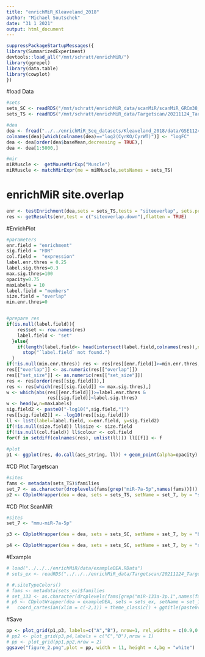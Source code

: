 ```yaml
---
title: "enrichMiR_Kleaveland_2018"
author: "Michael Soutschek"
date: "31 1 2021"
output: html_document
---
```



```r
suppressPackageStartupMessages({
library(SummarizedExperiment)
devtools::load_all("/mnt/schratt/enrichMiR/")
library(ggrepel)
library(data.table)
library(cowplot)
})
```

#load Data
```r
#sets
sets_SC <- readRDS("/mnt/schratt/enrichMiR_data/scanMiR/scanMiR_GRCm38_gene.rds")
sets_TS <- readRDS("/mnt/schratt/enrichMiR_data/Targetscan/20211124_Targetscan8_Mouse_ConPred_mouse.rds")

#dea
dea <- fread("../../enrichMiR_Seq_datasets/Kleaveland_2018/data/GSE112415_DESeq2_skeletalmuscle.txt.gz")
colnames(dea)[which(colnames(dea)=="log2(CyrKO/CyrWT)")] <- "logFC"
dea <- dea[order(dea$baseMean,decreasing = TRUE),]
dea <- dea[1:5000,]

#mir
miRMuscle <-  getMouseMirExp("Muscle")
miRMuscle <- matchMirExpr(me = miRMuscle,setsNames = sets_TS)
```


# enrichMiR site.overlap
```r
enr <- testEnrichment(dea,sets = sets_TS,tests = "siteoverlap", sets.properties = miRMuscle)
res <- getResults(enr,test = c("siteoverlap.down"),flatten = TRUE)
```


#EnrichPlot
```r
#parameters
enr.field = "enrichment"
sig.field = "FDR"
col.field =  "expression"
label.enr.thres = 0.25
label.sig.thres=0.3
max.sig.thres=100
opacity=0.75
maxLabels = 10
label.field = "members"
size.field = "overlap"
min.enr.thres=0


#prepare res
if(is.null(label.field)){
    res$set <- row.names(res)
    label.field <- "set"
  }else{
    if(length(label.field<- head(intersect(label.field,colnames(res)),n=1))==0)
      stop("`label.field` not found.")
  }
if(!is.null(min.enr.thres)) res <- res[res[[enr.field]]>=min.enr.thres,]
res[["overlap"]] <- as.numeric(res[["overlap"]])
res[["set_size"]] <- as.numeric(res[["set_size"]])
res <- res[order(res[[sig.field]]),]
res <- res[which(res[[sig.field]] <= max.sig.thres),]
w <- which(abs(res[[enr.field]])>=label.enr.thres & 
               res[[sig.field]]<label.sig.thres)
w <- head(w,n=maxLabels)
sig.field2 <- paste0("-log10(",sig.field,")")
res[[sig.field2]] <- -log10(res[[sig.field]])
ll <- list(label=label.field, x=enr.field, y=sig.field2)
if(!is.null(size.field)) ll$size <- size.field
if(!is.null(col.field)) ll$colour <- col.field
for(f in setdiff(colnames(res), unlist(ll))) ll[[f]] <- f
  
#plot
p1 <- ggplot(res, do.call(aes_string, ll)) + geom_point(alpha=opacity) + geom_text_repel(data=res[w,], show.legend = FALSE, point.padding = 2, nudge_y = -0.1, size = 5) + theme_classic() + ggtitle("Cyrano KO - Skeletal Muscle") + xlab("enrichment") + scale_colour_viridis_c(direction = -1) + labs(colour="expression") + guides(overlap = guide_legend(order = 2),colour = guide_colorbar(order = 1)) + theme(plot.title = element_text(size=15), axis.text=element_text(size=12), axis.title=element_text(size=14),legend.title=element_text(size=13), legend.text=element_text(size=12))
```







#CD Plot Targetscan
```r
#sites
fams <- metadata(sets_TS)$families
set_7 <- as.character(droplevels(fams[grep("miR-7a-5p",names(fams))]))
p2 <- CDplotWrapper(dea = dea, sets = sets_TS, setName = set_7, by = "sites", k = 2) + coord_cartesian(xlim = c(-0.5,0.5)) + theme_classic() + ggtitle(paste0("miR-7a-5p ",set_7)) + guides(color=guide_legend(title="TargetScan")) 
```

#CD Plot ScanMiR
```r
#sites
set_7 <- "mmu-miR-7a-5p"

p3 <- CDplotWrapper(dea = dea, sets = sets_SC, setName = set_7, by = "best_stype") + coord_cartesian(xlim = c(-0.35,0.35)) + theme_classic() + ggtitle("miR-7a-5p") + guides(color=guide_legend(title="ScanMiR\nbest site type")) + theme(plot.title = element_text(size=15), axis.text=element_text(size=12), axis.title=element_text(size=14),legend.title=element_text(size=13), legend.text=element_text(size=12))

p4 <- CDplotWrapper(dea = dea, sets = sets_SC, setName = set_7, by = "score",k=3) + coord_cartesian(xlim = c(-0.5,0.5)) + theme_classic() + ggtitle("miR-7a-5p") + guides(color=guide_legend(title="ScanMiR\nscore")) + scale_color_manual(values = c("#F5DB4BFF","#A92E5EFF","#000004FF"))
```


#Example
```r
# load("../../../enrichMiR/data/exampleDEA.RData")
# sets_ex <- readRDS("../../../enrichMiR_data/Targetscan/20211124_Targetscan8_Human_ConPred_human.rds")
```

```r
# #.siteTypeColors()
# fams <- metadata(sets_ex)$families
# set_133 <- as.character(droplevels(fams[grep("miR-133a-3p.1",names(fams))]))
# p5 <- CDplotWrapper(dea = exampleDEA, sets = sets_ex, setName = set_133, by = "best_stype") + 
#   coord_cartesian(xlim = c(-2,1)) + theme_classic() + ggtitle(paste0(set_133," - miR-133a-3p")) + guides(color=guide_legend(title="best site type")) 
```




#Save
```r
pp <- plot_grid(p1,p3, labels=c("A","B"), nrow=1, rel_widths = c(0.9,0.75), scale = c(0.975,0.975))
# pp2 <- plot_grid(p3,p4,labels = c("C","D"),nrow = 1)
# pp <- plot_grid(pp1,pp2,nrow = 2)
ggsave("figure_2.png",plot = pp, width = 11, height = 4,bg = "white")
```









